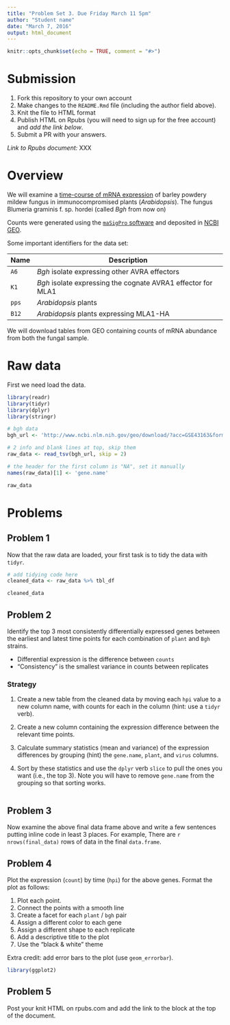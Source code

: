 ```yaml
---
title: "Problem Set 3. Due Friday March 11 5pm"
author: "Student name"
date: "March 7, 2016"
output: html_document
---
```


```r
knitr::opts_chunk$set(echo = TRUE, comment = "#>")
```

# Submission

1. Fork this repository to your own account
1. Make changes to the `README.Rmd` file (including the author field above).
1. Knit the file to HTML format
1. Publish HTML on Rpubs (you will need to sign up for the free account) and *add the link below*.
1. Submit a PR with your answers.

*Link to Rpubs document:* XXX

# Overview 

We will examine a [time-course of mRNA expression][1] of barley powdery mildew fungus in immunocompromised plants (*Arabidopsis*). The fungus Blumeria graminis f. sp. hordei (called *Bgh* from now on)

Counts were generated using the [`maSigPro` software][3] and deposited in [NCBI GEO][2].

[1]: http://www.ncbi.nlm.nih.gov/pubmed/23175786
[2]: http://www.ncbi.nlm.nih.gov/geo/query/acc.cgi?acc=GSE43163  
[3]: http://bioinformatics.oxfordjournals.org/content/30/18/2598.full

Some important identifiers for the data set:

| Name | Description |
| ---- | ----------- |
| `A6` | *Bgh* isolate expressing other AVRA effectors |
| `K1` | *Bgh* isolate expressing the cognate AVRA1 effector for MLA1|
| `pps` | *Arabidopsis* plants |
| `B12` | *Arabidopsis* plants expressing MLA1-HA|

We will download tables from GEO containing counts of mRNA abundance from both the fungal sample.

# Raw data

First we need load the data.

```r
library(readr)
library(tidyr)
library(dplyr)
library(stringr)

# bgh data
bgh_url <- 'http://www.ncbi.nlm.nih.gov/geo/download/?acc=GSE43163&format=file&file=GSE43163_CompleteCountTable_Bgh.txt.gz'

# 2 info and blank lines at top, skip them
raw_data <- read_tsv(bgh_url, skip = 2)

# the header for the first column is "NA", set it manually
names(raw_data)[1] <- 'gene.name'

raw_data
```

# Problems

## Problem 1

Now that the raw data are loaded, your first task is to tidy the data with `tidyr`.

```r
# add tidying code here
cleaned_data <- raw_data %>% tbl_df

cleaned_data
```

## Problem 2

Identify the top 3 most consistently differentially expressed genes between the earliest and latest time points for each combination of `plant` and `Bgh` strains.

- Differential expression is the difference between `counts`
- "Consistency" is the smallest variance in counts between replicates

### Strategy

1. Create a new table from the cleaned data by moving each `hpi` value to a new column name, with counts for each in the column (hint: use a `tidyr` verb).

2. Create a new column containing the expression difference between the relevant time points.

3. Calculate summary statistics (mean and variance) of the expression differences by grouping (hint) the `gene.name`, `plant`, and `virus` columns.

4. Sort by these statistics and use the `dplyr` verb `slice` to pull the ones you want (i.e., the top 3). Note you will have to remove `gene.name` from the grouping so that sorting works.

```r
```

## Problem 3

Now examine the above final data frame above and write a few sentences putting inline code in least 3 places. For example, There are `r nrows(final_data)` rows of data in the final `data.frame`.

## Problem 4

Plot the expression (`count`) by time (`hpi`) for the above genes. Format the plot as follows:

1. Plot each point.
1. Connect the points with a smooth line 
1. Create a facet for each `plant` / `bgh` pair 
1. Assign a different color to each gene 
1. Assign a different shape to each replicate 
1. Add a descriptive title to the plot 
1. Use the "black & white" theme

Extra credit: add error bars to the plot (use `geom_errorbar`).

```r
library(ggplot2)
```

## Problem 5

Post your knit HTML on rpubs.com and add the link to the block at the top of the document.

